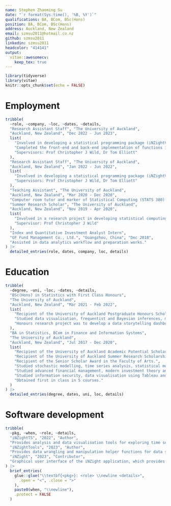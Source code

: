```yaml
---
name: Stephen Zhaoming Su
date: "`r format(Sys.time(), '%B, %Y')`"
qualifications: BA, BCom, BSc(Hons)
position: BA, BCom, BSc(Hons)
address: Auckland, New Zealand
email: szmsu2011@hotmail.co.nz
github: szmsu2011
linkedin: szmsu2011
headcolor: "414141"
output: 
  vitae::awesomecv:
    keep_tex: true
---
```


```r
library(tidyverse)
library(vitae)
knitr::opts_chunk$set(echo = FALSE)
```

# Employment

```r
tribble(
  ~role, ~company, ~loc, ~dates, ~details,
  "Research Assistant Staff", "The University of Auckland",
  "Auckland, New Zealand", "Dec 2022 - Jun 2023",
  list(
    "Involved in developing a statistical programming package (iNZightVIT/iNZightTools) for data wrangling and manipulation",
    "Completed the front-end and back-end implementation of functions in iNZightTS and iNZightTools on iNZight GUI",
    "Supervisors: Prof Christopher J Wild, Dr Tom Elliott"
  ),
  "Research Assistant Staff", "The University of Auckland",
  "Auckland, New Zealand", "Jan 2022 - Jun 2022",
  list(
    "Involved in developing a statistical programming package (iNZightVIT/iNZightTS) for visualising time series",
    "Supervisors: Prof Christopher J Wild, Dr Tom Elliott"
  ),
  "Teaching Assistant", "The University of Auckland",
  "Auckland, New Zealand", "Mar 2020 - Dec 2020",
  "Computer room tutor and marker of Statistical Computing (STATS 380) and Statistical Modelling (STATS 330).",
  "Summer Research Scholar", "The University of Auckland",
  "Auckland, New Zealand", "Nov 2019 - Apr 2020",
  list(
    "Involved in a research project in developing statistical computing tools for Visualising Multivariate Data (SCI078).",
    "Supervisor: Prof Christopher J Wild"
  ),
  "Index and Quantitative Investment Analyst Intern",
  "GF Fund Management Co., Ltd.", "Guangzhou, China", "Dec 2018",
  "Assisted in data analytics workflow and preparation works."
) |>
  detailed_entries(role, dates, company, loc, details)
```

# Education

```r
tribble(
  ~degree, ~uni, ~loc, ~dates, ~details,
  "BSc(Hons) in Statistics with First Class Honours",
  "The University of Auckland",
  "Auckland, New Zealand", "Mar 2021 - Feb 2022",
  list(
    "Recipient of the University of Auckland Postgraduate Honours Scholarship.",
    "Studied data visualisation, frequentist and Bayesian inferences, multivariate analysis, stochastic processes and statistical computing with R.",
    "Honours research project was to develop a data storytelling dashboard for exploring Auckland air quality using R."
  ),
  "BA in Statistics, BCom in Finance and Information Systems",
  "The University of Auckland",
  "Auckland, New Zealand", "Jul 2017 - Dec 2020",
  list(
    "Recipient of the University of Auckland Academic Potential Scholarship.",
    "Recipient of the University of Auckland Summer Research Scholarship.",
    "Recipient of the Senior Scholar Award in the Faculty of Arts.",
    "Studied stochastic modelling, time series analysis, statistical modelling and statistical computing using R and SAS, in Statistics.",
    "Studied advanced financial management, modern investment theory and risk management, in Finance.",
    "Studied information security, data visualisation using Tableau and enterprise systems with SAP ERP, in Information Systems.",
    "Obtained first in class in 5 courses."
  )
) |>
  detailed_entries(degree, dates, uni, loc, details)
```

# Software development

```r
tribble(
  ~pkg, ~when, ~role, ~details,
  "iNZightTS", "2022", "Author",
  "Provides analysis and data visualisation tools for exploring time series data used by iNZightVIT/iNZight.",
  "iNZightTools", "2023", "Author",
  "Provides data wrangling and manipulation helper functions for data science practices in iNZightVIT/iNZight.",
  "iNZight", "2023", "Contributor",
  "Graphical user interface of the iNZight application, which provides tools for data manipulation, exploratory data analysis, multi-variable graphics, time series analysis and linear models."
) |>
  brief_entries(
    glue::glue("\\textbf{<pkg>}: <role> \\newline <details>",
      .open = "<", .close = ">"
    ),
    paste0(when, "\\newline"),
    .protect = FALSE
  )
```
